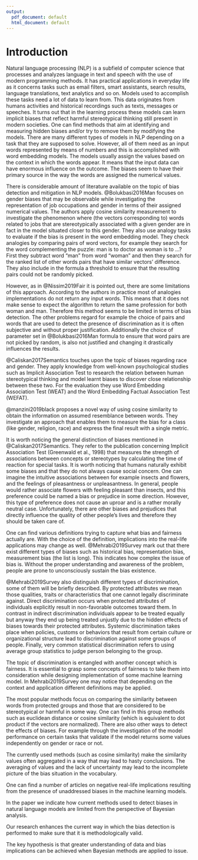 ```yaml
---
output:
  pdf_document: default
  html_document: default
---
```

# Introduction

<!--### Articles:

  1. "Are We Consistently Biased? Multidimensional Analysis of Biases in Distributional Word Vectors"
  https://www.aclweb.org/anthology/S19-1010.pdf 

  2. Proving the harmfullness of biases in models 
[source https://poseidon01.ssrn.com/delivery.php?ID=004020091089126117028081015085009075120015077012021005105005104113074127101113104030041107053119007034112081087110119071025006053026022082043000071011123067077124004027040024008122116091025075126111098104007096110113089007070120009111119015084097017092&EXT=pdf&INDEX=TRUE]

  3. Summary what causes bias short article
  [source https://kawine.github.io/blog/nlp/2019/09/23/bias.html]-->

<!-- Men Also Like Shopping: Reducing Gender Bias Amplification using Corpus-level Constraint -->
<!-- Bias in Bios: A Case Study of Semantic Representation Bias in a High-Stakes Setting -->

<!-- !bibliografia paperdraft; jabref
4.pomysly na czwarty rozdzial - podsumowanie; 
jak mierzyc bias za pomoca jednej liczby?
IAT - test psychologiczny -->

<!-- 
    1.state the general topic and give some background
    2.provide a review of the literature related to the topic
    3.define the terms and scope of the topic
    4.outline the current situation
    5.evaluate the current situation (advantages/ disadvantages) and identify the gap
    6.identify the importance of the proposed research
    7.state the research problem/ questions
    8.state the research aims and/or research objectives
    9.state the hypotheses
    10.outline the order of information in the thesis
    11.outline the methodology
-->


<!-- \textbf{state the general topic and give some background}-->

Natural language processing (NLP) is a subfield of computer science that processes and analyzes language in text and speech 
with the use of modern programming methods. It has practical applications in everyday life as it concerns tasks such as email filters,
smart assistants, search results, language translations, text analytics and so on. Models used to accomplish these tasks need a lot of
data to learn from. This data originates from humans activities and historical recordings such as texts, messages or speeches. It turns out
that in the learning process these models can learn implicit biases that reflect harmful stereotypical thinking still present in modern societies. One can find methods that aim at identifying and measuring hidden biases and/or try to remove them by modifying the models. 
There are many different types of models in NLP depending on a task that they are supposed to solve. However, all of them need as an input words represented by means of numbers and this is accomplished with word embedding models. The models usually assign the values based on the context in which the words appear. It means that the input data can have enormous influence on the outcome. The biases seem to have their primary source in the way the words are assigned the numerical values.

<!-- \textbf{review of the literature related to the topic}-->

There is considerable amount of literature available on the topic of bias detection and mitigation in NLP models. @Bolukbasi2016Man focuses on gender biases that may be observable while investigating the representation of job occupations and gender in terms of their assigned numerical
values. The authors apply cosine similarity measurement to investigate the phenomenon where (the vectors corresponding to) words related to jobs that are stereotypically associated with a given gender are in fact in the model situated closer to this gender. 
They also use analogy tasks to evaluate if the bias is present in the word embedding model. They check analogies by comparing pairs of word vectors, for example they search for the word complementing the puzzle: man is to doctor as woman is to ...? First they subtract word "man" from word "woman" and then 
they search for the ranked list of other words pairs that have similar vectors' difference. They also include in the formula a threshold to ensure that the resulting pairs could not be randomly picked. 

However, as in @Nissim2019Fair it is pointed out, there are some limitations of this approach. According to the authors in practice most of analogies implementations do not return any input words. This means that it does not make sense to expect the algorithm to return the same profession for both woman and man. Therefore this method seems to be limited in terms of bias detection. The other problems regard for example the
choice of pairs and words that are used to detect the presence of discrimination as it is often subjective and without proper justification. Additionally the choice of parameter set in @Bolukbasi2016Man formula to ensure that word pairs are not picked by random, is also not justified and changing it drastically 
influences the results. 

@Caliskan2017Semantics touches upon the topic of biases regarding race and gender. They apply knowledge from well-known psychological studies such as Implicit Association Test to research the relation between human stereotypical thinking and model learnt biases to
discover close relationship between these two. For the evaluation they use Word Embedding Association Test (WEAT) and the Word Embedding Factual Association Test (WEFAT). 

@manzini2019black proposes a novel way of using cosine similarity to obtain the information on assumed resemblance between words. They investigate 
an approach that enables them to measure the bias for a class (like gender, religion, race) and express the final result with a single metric.

<!-- Nissim2019Fair -->


<!-- \textbf{define the terms and scope of the topic}-->

It is worth noticing the general distinction of biases mentioned in @Caliskan2017Semantics. They refer to the publication concerning Implicit Association Test (Greenwald et al., 1998) that measures the strength of associations between concepts or stereotypes by calculating the time of reaction for special tasks. It is worth noticing that humans naturally exhibit some biases and that they do not always cause social concern. One can imagine the intuitive associations between for example insects and flowers, and the feelings of pleasantness or unpleasantness. In general, people would rather associate flowers with feeling pleasant than insects, and this preference could be named a bias or
prejudice in some direction. However, this type of preference does not cause an uproar and is a rather morally neutral case. Unfortunately, there are other
biases and prejudices that directly influence the quality of other people's lives and therefore they should be taken care of. 

One can find various definitions trying to capture what bias and fairness actually are. With the choice of the definition, implications into the real-life applications may change as well. @Mehrabi2019Survey mark out that there exist different types of biases such as historical bias, representation bias, measurement bias (the list is long). This indicates how complex the issue of bias is. Without the proper understanding and awareness of the problem, people are prone to unconsciously sustain the bias existence.

@Mehrabi2019Survey also distinguish different types of discrimination, some of them will be briefly described. By protected attributes we mean those qualities, traits or characteristics that one cannot legally discriminate against.
Direct discrimination occurs when protected attributes of individuals explicitly result in non-favorable outcomes toward them. In contrast in indirect discrimination individuals appear to be treated equally but anyway they end up being treated unjustly due to the hidden effects of biases towards their protected attributes. Systemic discrimination takes place when policies, customs or behaviors that result from certain culture or organizational structure lead to discrimination against some groups of people. Finally, very common statistical discrimination refers to using
average group statistics to judge person belonging to the group. 

The topic of discrimination is entangled with another concept which is fairness. It is essential to grasp some concepts of fairness to take them into
consideration while designing implementation of some machine learning model. In Mehrabi2019Survey one may notice that depending on the context and application different definitions may be applied.

<!--\textbf{outline the current situation} -->

The most popular methods focus on comparing the similarity between words from protected groups and those that are considered to be stereotypical or harmful in some way. One can find in this group methods such as euclidean distance or cosine similarity (which is equivalent to dot product if the
vectors are normalized). There are also other ways to detect the effects of biases. For example through the investigation of the model performance on certain tasks that validate if the model returns some values 
independently on gender or race or not. 


<!-- \textbf{evaluate the current situation (advantages/ disadvantages) and identify the gap}-->

The currently used methods (such as cosine similarity) make the similarity values often aggregated in a way that may lead to hasty conclusions. The averaging of values and the lack of uncertainty may lead to the incomplete picture of the bias situation in the vocabulary. 

<!-- \textbf{identify the importance of the proposed research}-->
One can find a number of articles on negative real-life implications resulting from the presence of unaddressed biases in the machine learning models.

<!-- \textbf{state the research problem/ questions} -->

In the paper we indicate how current methods used to detect biases in natural language models are limited from the perspective of Bayesian analysis.

<!-- \textbf{state the research aims and/or research objectives} -->

Our research enhances the current way in which the bias detection is performed to make sure that it is
methodologically valid.

<!-- \textbf{state the hypotheses} -->

The key hypothesis is that greater understanding of data and bias implications can be achieved when Bayesian methods are applied to issue.

<!-- \textbf{outline the order of information in the thesis} -->





